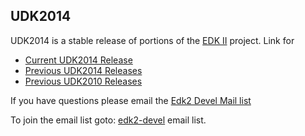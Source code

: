 {{UDK2014}}

== UDK2014 ==
UDK2014 is a stable release of portions of the [http://www.tianocore.org/edk2/ EDK II] project.  Link for 

* [http://www.tianocore.org/udk2014/index.html Current UDK2014 Release]
* [http://www.tianocore.org/udk2014/Archive/ Previous UDK2014 Releases]
* [[Previous UDK2010 Releases]]

If you have questions please email the <a href="mailto:edk2-devel-bounces@lists.01.org?subject=UDK2014%20Question">Edk2 Devel Mail list</a>

To join the email list goto: [https://github.com/tianocore/tianocore.github.io/wiki/Edk2-devel edk2-devel]  email list.


